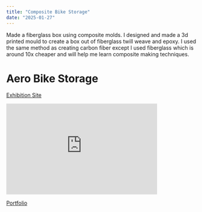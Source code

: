 ```yaml
---
title: "Composite Bike Storage"
date: "2025-01-27"
---
```


Made a fiberglass box using composite molds.
I designed and made a 3d printed mould to create a box out of fiberglass twill weave and epoxy. I used the same method as creating carbon fiber except I used fiberglass which is around 10x cheaper and will help me learn composite making techniques.


# Aero Bike Storage

[Exhibition Site](https://sites.google.com/ssis.edu.vn/alex-nguyen/combined-design)

<iframe src="https://docs.google.com/presentation/d/e/2PACX-1vTkJ1DMd4NCrhL2igvL_7Fx-HsdaFF3YuS-1op70NeuVBwbXfTH9DhZ0ImtW_bqzOR8GnRhDuRcErXr/embed" frameborder="0" width="400" height="240" allowfullscreen="true" mozallowfullscreen="true" webkitallowfullscreen="true"></iframe>

[Portfolio](https://docs.google.com/presentation/d/1cl5wr0QuyVvehnvVuD7FfyrgoriDM0OOzrB-7NKnceM/embed)
